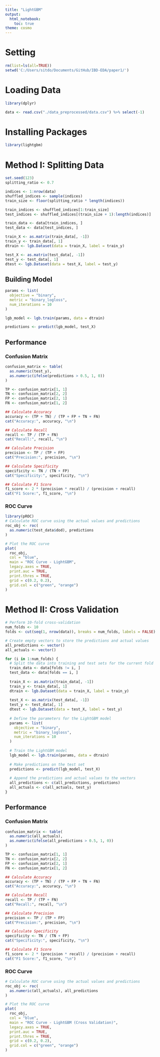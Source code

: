 ```yaml
---
title: "LightGBM"
output: 
  html_notebook: 
    toc: true
theme: cosmo
---
```

  
# Setting

```r
rm(list=ls(all=TRUE))
setwd('C:/Users/sitdo/Documents/GitHub/IBD-EDA/paper1/')
```

# Loading Data

```r
library(dplyr)

data <- read.csv("./data_preprocessed/data.csv") %>% select(-1)
```

# Installing Packages

```r
library(lightgbm)
```

# Method I: Splitting Data

```r
set.seed(123)
splitting_ratio <- 0.7

indices <- 1:nrow(data)
shuffled_indices <- sample(indices) 
train_size <- floor(splitting_ratio * length(indices))

train_indices <- shuffled_indices[1:train_size]
test_indices <- shuffled_indices[(train_size + 1):length(indices)]

train_data <- data[train_indices, ]
test_data <- data[test_indices, ]
```


```r
train_X <- as.matrix(train_data[, -1])
train_y <- train_data[, 1]
dtrain <- lgb.Dataset(data = train_X, label = train_y)

test_X <- as.matrix(test_data[, -1])
test_y <- test_data[, 1]
dtest <- lgb.Dataset(data = test_X, label = test_y)
```

## Building Model

```r
params <- list(
  objective = "binary",
  metric = "binary_logloss",
  num_iterations = 10
)

lgb_model <- lgb.train(params, data = dtrain)

predictions <- predict(lgb_model, test_X)
```

## Performance

### Confusion Matrix

```r
confusion_matrix <- table(
  as.numeric(test_y), 
  as.numeric(ifelse(predictions > 0.5, 1, 0))
)

TP <- confusion_matrix[1, 1]
TN <- confusion_matrix[2, 2]
FP <- confusion_matrix[2, 1]
FN <- confusion_matrix[1, 2]

## Calculate Accuracy
accuracy <- (TP + TN) / (TP + FP + TN + FN)
cat("Accuracy:", accuracy, "\n")

## Calculate Recall
recall <- TP / (TP + FN)
cat("Recall:", recall, "\n")

## Calculate Precision
precision <- TP / (TP + FP)
cat("Precision:", precision, "\n")

## Calculate Specificity
specificity <- TN / (TN + FP)
cat("Specificity:", specificity, "\n")

## Calculate F1 Score
f1_score <- 2 * (precision * recall) / (precision + recall)
cat("F1 Score:", f1_score, "\n")
```

### ROC Curve

```r
library(pROC)
# Calculate ROC curve using the actual values and predictions
roc_obj <- roc(
  as.numeric(test_data$dod), predictions
)

# Plot the ROC curve
plot(
  roc_obj,
  col = "blue",
  main = "ROC Curve - LightGBM",
  legacy.axes = TRUE,
  print.auc = TRUE,
  print.thres = TRUE,
  grid = c(0.2, 0.2),
  grid.col = c("green", "orange")
)
```

# Method II: Cross Validation

```r
# Perform 10-fold cross-validation
num_folds <- 10
folds <- cut(seq(1, nrow(data)), breaks = num_folds, labels = FALSE)

# Create empty vectors to store the predictions and actual values
all_predictions <- vector()
all_actuals <- vector()

for (i in 1:num_folds) {
  # Split the data into training and test sets for the current fold
  train_data <- data[folds != i, ]
  test_data <- data[folds == i, ]
  
  train_X <- as.matrix(train_data[, -1])
  train_y <- train_data[, 1]
  dtrain <- lgb.Dataset(data = train_X, label = train_y)
  
  test_X <- as.matrix(test_data[, -1])
  test_y <- test_data[, 1]
  dtest <- lgb.Dataset(data = test_X, label = test_y)
  
  # Define the parameters for the LightGBM model
  params <- list(
    objective = "binary",
    metric = "binary_logloss",
    num_iterations = 10
  )
  
  # Train the LightGBM model
  lgb_model <- lgb.train(params, data = dtrain)
  
  # Make predictions on the test set
  predictions <- predict(lgb_model, test_X)
  
  # Append the predictions and actual values to the vectors
  all_predictions <- c(all_predictions, predictions)
  all_actuals <- c(all_actuals, test_y)
}

```

## Performance

### Confusion Matrix

```r
confusion_matrix <- table(
  as.numeric(all_actuals), 
  as.numeric(ifelse(all_predictions > 0.5, 1, 0))
)

TP <- confusion_matrix[1, 1]
TN <- confusion_matrix[2, 2]
FP <- confusion_matrix[2, 1]
FN <- confusion_matrix[1, 2]

## Calculate Accuracy
accuracy <- (TP + TN) / (TP + FP + TN + FN)
cat("Accuracy:", accuracy, "\n")

## Calculate Recall
recall <- TP / (TP + FN)
cat("Recall:", recall, "\n")

## Calculate Precision
precision <- TP / (TP + FP)
cat("Precision:", precision, "\n")

## Calculate Specificity
specificity <- TN / (TN + FP)
cat("Specificity:", specificity, "\n")

## Calculate F1 Score
f1_score <- 2 * (precision * recall) / (precision + recall)
cat("F1 Score:", f1_score, "\n")

```

### ROC Curve

```r
# Calculate ROC curve using the actual values and predictions
roc_obj <- roc(
  as.numeric(all_actuals), all_predictions
)

# Plot the ROC curve
plot(
  roc_obj,
  col = "blue",
  main = "ROC Curve - LightGBM (Cross Validation)",
  legacy.axes = TRUE,
  print.auc = TRUE,
  print.thres = TRUE,
  grid = c(0.2, 0.2),
  grid.col = c("green", "orange")
)
```
